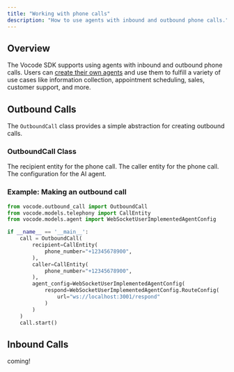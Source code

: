 ```yaml
---
title: "Working with phone calls"
description: "How to use agents with inbound and outbound phone calls."
---
```


## Overview

The Vocode SDK supports using agents with inbound and outbound phone calls. Users
can [create their own agents](/create-your-own-agent) and use them
to fulfill a variety of use cases like information collection, appointment scheduling,
sales, customer support, and more.

## Outbound Calls

The `OutboundCall` class provides a simple abstraction for creating outbound calls.

### OutboundCall Class

<ParamField path="recipient" type="CallEntity" required={true}>
  The recipient entity for the phone call.
</ParamField>

<ParamField path="caller" type="CallEntity" required={true}>
  The caller entity for the phone call.
</ParamField>

<ParamField path="agent_config" type="AgentConfig" required={true}>
  The configuration for the AI agent.
</ParamField>

### Example: Making an outbound call

```python
from vocode.outbound_call import OutboundCall
from vocode.models.telephony import CallEntity
from vocode.models.agent import WebSocketUserImplementedAgentConfig

if __name__ == '__main__':
    call = OutboundCall(
        recipient=CallEntity(
            phone_number="+12345678900",
        ),
        caller=CallEntity(
            phone_number="+12345678900",
        ),
        agent_config=WebSocketUserImplementedAgentConfig(
            respond=WebSocketUserImplementedAgentConfig.RouteConfig(
                url="ws://localhost:3001/respond"
            )
        )
    )
    call.start()
```

## Inbound Calls

coming!
